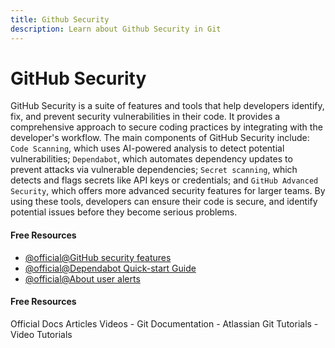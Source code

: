 ```yaml
---
title: Github Security
description: Learn about Github Security in Git
---
```


# GitHub Security

GitHub Security is a suite of features and tools that help developers identify, fix, and prevent security vulnerabilities in their code. It provides a comprehensive approach to secure coding practices by integrating with the developer's workflow. The main components of GitHub Security include: `Code Scanning`, which uses AI-powered analysis to detect potential vulnerabilities; `Dependabot`, which automates dependency updates to prevent attacks via vulnerable dependencies; `Secret scanning`, which detects and flags secrets like API keys or credentials; and `GitHub Advanced Security`, which offers more advanced security features for larger teams. By using these tools, developers can ensure their code is secure, and identify potential issues before they become serious problems.

#### Free Resources

- [@official@GitHub security features](https://docs.github.com/en/code-security/getting-started/github-security-features)
- [@official@Dependabot Quick-start Guide](https://docs.github.com/en/code-security/getting-started/dependabot-quickstart-guide)
- [@official@About user alerts](https://docs.github.com/en/code-security/secret-scanning/managing-alerts-from-secret-scanning/about-alerts#about-user-alerts)

#### Free Resources

<Tabs defaultValue="official">
<TabsList>
<TabsTrigger value="official">Official Docs</TabsTrigger>
<TabsTrigger value="article">Articles</TabsTrigger>
<TabsTrigger value="video">Videos</TabsTrigger>
</TabsList>

<TabsContent value="official">
- <Link href="https://git-scm.com/docs">Git Documentation</Link>
</TabsContent>
<TabsContent value="article">
- <Link href="https://www.atlassian.com/git/tutorials">Atlassian Git Tutorials</Link>
</TabsContent>
<TabsContent value="video">
- <Link href="https://www.youtube.com/results?search_query=git+github-security+tutorial">Video Tutorials</Link>
</TabsContent>
</Tabs>

<Outlet path="5-github/basics/github-security" />
